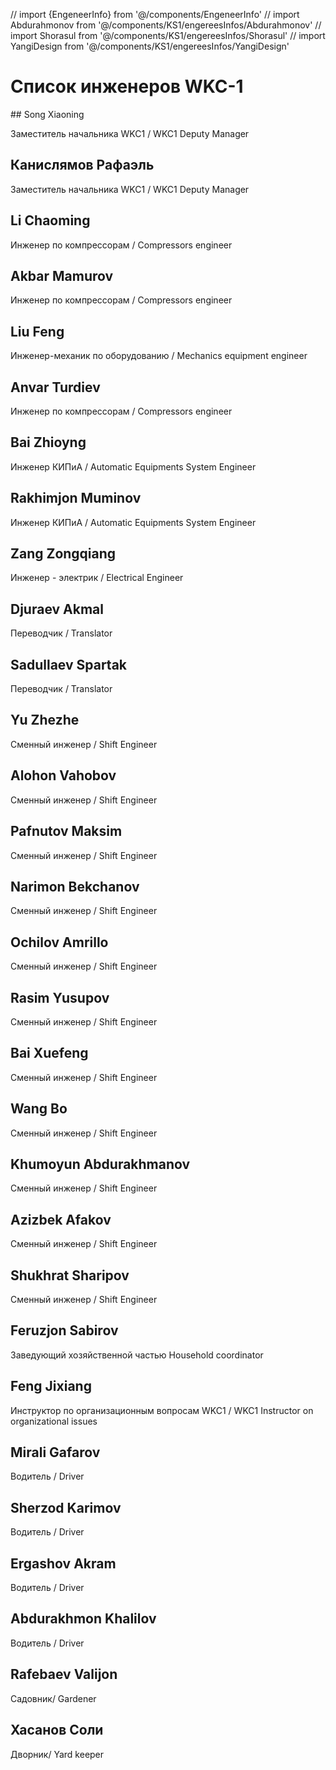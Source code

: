 // import {EngeneerInfo} from '@/components/EngeneerInfo'
// import Abdurahmonov from '@/components/KS1/engereesInfos/Abdurahmonov'
// import Shorasul from '@/components/KS1/engereesInfos/Shorasul'
// import YangiDesign from '@/components/KS1/engereesInfos/YangiDesign'


<HeroPattern />

# Список инженеров WKC-1

<Engineers />
## Song Xiaoning

Заместитель начальника WKC1 / WKC1 Deputy Manager

## Канислямов Рафаэль

Заместитель начальника WKC1 / WKC1 Deputy Manager

## Li Chaoming

Инженер по компрессорам / Compressors engineer

## Akbar Mamurov

Инженер по компрессорам / Compressors engineer

## Liu Feng

Инженер-механик по оборудованию / Mechanics equipment engineer

## Anvar Turdiev

Инженер по компрессорам / Compressors engineer

## Bai Zhioyng

Инженер КИПиА / Automatic Equipments System Engineer

## Rakhimjon Muminov

Инженер КИПиА / Automatic Equipments System Engineer

## Zang Zongqiang

Инженер - электрик / Electrical Engineer

## Djuraev Akmal

Переводчик / Translator

## Sadullaev Spartak

Переводчик / Translator

## Yu Zhezhe

Сменный инженер / Shift Engineer

## Alohon Vahobov

Сменный инженер / Shift Engineer

## Pafnutov Maksim

Сменный инженер / Shift Engineer

## Narimon Bekchanov

Сменный инженер / Shift Engineer

## Ochilov Amrillo

Сменный инженер / Shift Engineer

## Rasim Yusupov

Сменный инженер / Shift Engineer

## Bai Xuefeng

Сменный инженер / Shift Engineer

## Wang Bo

Сменный инженер / Shift Engineer

## Khumoyun Abdurakhmanov

Сменный инженер / Shift Engineer

## Azizbek Afakov

Сменный инженер / Shift Engineer

## Shukhrat Sharipov

Сменный инженер / Shift Engineer

## Feruzjon Sabirov

Заведующий хозяйственной частью
Household coordinator

## Feng Jixiang

Инструктор по организационным вопросам WKC1 / WKC1 Instructor on organizational issues

## Mirali Gafarov

Водитель / Driver

## Sherzod Karimov

Водитель / Driver

## Ergashov Akram

Водитель / Driver

## Abdurakhmon Khalilov

Водитель / Driver

## Rafebaev Valijon

Садовник/ Gardener

## Хасанов Соли

Дворник/ Yard keeper

